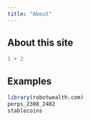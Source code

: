 ```yaml
---
title: "About"
---
```


## About this site

```r
1 + 2
```

## Examples
```r
library(robotwealth.com)
perps_2308_2402
stablecoins
```



